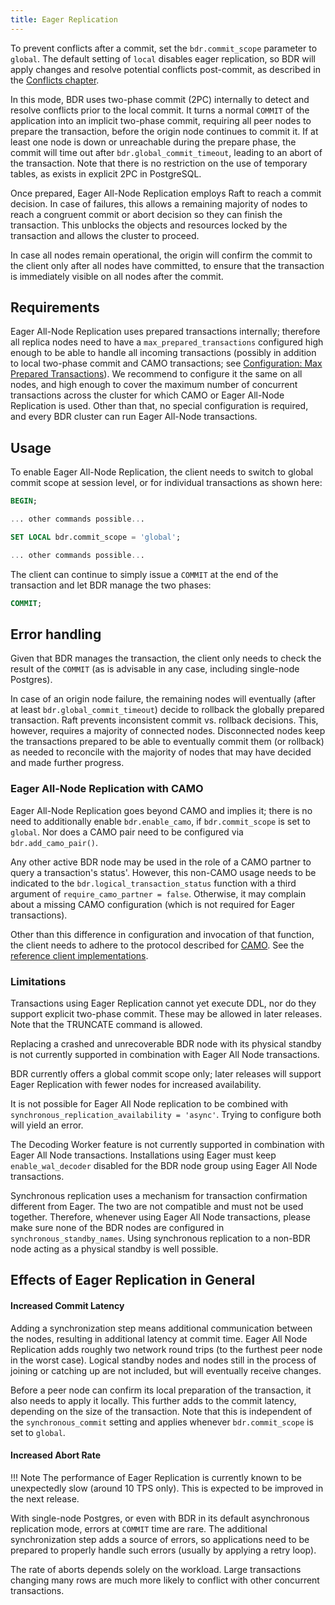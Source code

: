 ```yaml
---
title: Eager Replication
---
```


To prevent conflicts after a commit, set the `bdr.commit_scope`
parameter to `global`.  The default setting of `local` disables eager
replication, so BDR will apply changes and resolve potential conflicts
post-commit, as described in the [Conflicts chapter](conflicts.md).

In this mode, BDR uses two-phase commit (2PC) internally to detect and
resolve conflicts prior to the local commit.  It turns a normal
`COMMIT` of the application into an implicit two-phase commit,
requiring all peer nodes to prepare the transaction, before the origin
node continues to commit it.  If at least one node is down or
unreachable during the prepare phase, the commit will time out after
`bdr.global_commit_timeout`, leading to an abort of the
transaction. Note that there is no restriction on the use of
temporary tables, as exists in explicit 2PC in PostgreSQL.

Once prepared, Eager All-Node Replication employs Raft to reach a
commit decision.  In case of failures, this allows a remaining
majority of nodes to reach a congruent commit or abort decision so
they can finish the transaction.  This unblocks the objects and
resources locked by the transaction and allows the cluster to proceed.

In case all nodes remain operational, the origin will confirm the
commit to the client only after all nodes have committed, to ensure that the
transaction is immediately visible on all nodes after the commit.

## Requirements

Eager All-Node Replication uses prepared transactions internally;
therefore all replica nodes need to have a `max_prepared_transactions`
configured high enough to be able to handle all incoming transactions
(possibly in addition to local two-phase commit and CAMO transactions;
see [Configuration: Max Prepared Transactions](configuration.md#max-prepared-transactions)).
We recommend to configure it the same on all nodes, and high enough to
cover the maximum number of concurrent transactions across the cluster
for which CAMO or Eager All-Node Replication is used.  Other than
that, no special configuration is required, and every BDR cluster can
run Eager All-Node transactions.

## Usage

To enable Eager All-Node Replication, the client needs to switch to
global commit scope at session level, or for individual transactions
as shown here:

```sql
BEGIN;

... other commands possible...

SET LOCAL bdr.commit_scope = 'global';

... other commands possible...
```

The client can continue to simply issue a `COMMIT` at the end of the
transaction and let BDR manage the two phases:

```sql
COMMIT;
```

## Error handling

Given that BDR manages the transaction, the client only needs to check the
result of the `COMMIT` (as is advisable in any case, including single-node
Postgres).

In case of an origin node failure, the remaining nodes will eventually
(after at least `bdr.global_commit_timeout`) decide to rollback the
globally prepared transaction.  Raft prevents inconsistent commit vs.
rollback decisions.  This, however, requires a majority of connected
nodes.  Disconnected nodes keep the transactions prepared to be able
to eventually commit them (or rollback) as needed to reconcile with the
majority of nodes that may have decided and made further progress.

### Eager All-Node Replication with CAMO

Eager All-Node Replication goes beyond CAMO and implies it; there is no
need to additionally enable `bdr.enable_camo`, if `bdr.commit_scope`
is set to `global`.  Nor does a CAMO pair need to be
configured via `bdr.add_camo_pair()`.

Any other active BDR node may be used in the role of a CAMO partner to
query a transaction's status'.  However, this non-CAMO usage needs to
be indicated to the `bdr.logical_transaction_status` function with a
third argument of `require_camo_partner = false`.  Otherwise, it may
complain about a missing CAMO configuration (which is not required for
Eager transactions).

Other than this difference in configuration and invocation of that
function, the client needs to adhere to the protocol
described for [CAMO](camo.md).  See the [reference client
implementations](camo_clients.md).

### Limitations

Transactions using Eager Replication cannot yet execute DDL,
nor do they support explicit two-phase commit.
These may be allowed in later releases.
Note that the TRUNCATE command is allowed.

Replacing a crashed and unrecoverable BDR node with its physical
standby is not currently supported in combination with Eager All Node
transactions.

BDR currently offers a global commit scope only; later releases
will support Eager Replication with fewer nodes for increased
availability.

It is not possible for Eager All Node replication to be combined with
`synchronous_replication_availability = 'async'`.  Trying to configure
both will yield an error.

The Decoding Worker feature is not currently supported in combination
with Eager All Node transactions.  Installations using Eager must keep
`enable_wal_decoder` disabled for the BDR node group using Eager All
Node transactions.

Synchronous replication uses a mechanism for transaction confirmation
different from Eager.  The two are not compatible and must not be used
together.  Therefore, whenever using Eager All Node transactions,
please make sure none of the BDR nodes are configured in
`synchronous_standby_names`.  Using synchronous replication to a
non-BDR node acting as a physical standby is well possible.

## Effects of Eager Replication in General

#### Increased Commit Latency

Adding a synchronization step means additional communication between
the nodes, resulting in additional latency at commit time.  Eager All
Node Replication adds roughly two network round trips (to the furthest
peer node in the worst case).  Logical standby nodes and nodes still
in the process of joining or catching up are not included, but will
eventually receive changes.

Before a peer node can confirm its local preparation of the
transaction, it also needs to apply it locally.  This further adds to
the commit latency, depending on the size of the transaction. Note
that this is independent of the `synchronous_commit` setting and
applies whenever `bdr.commit_scope` is set to `global`.

#### Increased Abort Rate

!!! Note
    The performance of Eager Replication is currently known to be
	unexpectedly slow (around 10 TPS only). This is expected to be
	improved in the next release.

With single-node Postgres, or even with BDR in its default asynchronous
replication mode, errors at `COMMIT` time are rare.  The additional
synchronization step adds a source of errors, so applications need to
be prepared to properly handle such errors (usually by applying a
retry loop).

The rate of aborts depends solely on the workload.  Large transactions
changing many rows are much more likely to conflict with other
concurrent transactions.
